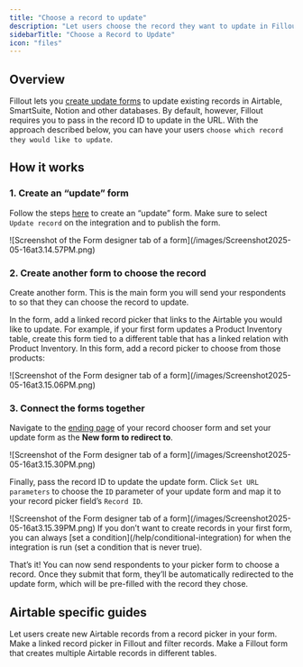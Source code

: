 ```yaml
---
title: "Choose a record to update"
description: "Let users choose the record they want to update in Fillout and update it with a custom form."
sidebarTitle: "Choose a Record to Update"
icon: "files"
---
```


## Overview

Fillout lets you [create update forms](/help/airtable-update-form) to update existing records in Airtable, SmartSuite, Notion and other databases. By default, however, Fillout requires you to pass in the record ID to update in the URL. With the approach described below, you can have your users `choose which record they would like to update`.

## How it works

### 1. Create an “update” form

Follow the steps [here](/help/airtable-update-form) to create an “update” form. Make sure to select `Update record` on the integration and to publish the form.

<Frame>
  ![Screenshot of the Form designer tab of a form](/images/Screenshot2025-05-16at3.14.57PM.png)
</Frame>

### 2. Create another form to choose the record

Create another form. This is the main form you will send your respondents to so that they can choose the record to update.

In the form, add a linked record picker that links to the Airtable you would like to update. For example, if your first form updates a Product Inventory table, create this form tied to a different table that has a linked relation with Product Inventory. In this form, add a record picker to choose from those products:

<Frame>
  ![Screenshot of the Form designer tab of a form](/images/Screenshot2025-05-16at3.15.06PM.png)
</Frame>

### 3. Connect the forms together

Navigate to the [ending page](/help/ending-page) of your record chooser form and set your update form as the **New form to redirect to**.

<Frame>
  ![Screenshot of the Form designer tab of a form](/images/Screenshot2025-05-16at3.15.30PM.png)
</Frame>

Finally, pass the record ID to update the update form. Click `Set URL parameters` to choose the `ID` parameter of your update form and map it to your record picker field’s `Record ID`.

<Frame>
  ![Screenshot of the Form designer tab of a form](/images/Screenshot2025-05-16at3.15.39PM.png)
</Frame>

<Tip>
  If you don’t want to create records in your first form, you can always [set a condition](/help/conditional-integration) for when the integration is run (set a condition that is never true).
</Tip>

That’s it\! You can now send respondents to your picker form to choose a record. Once they submit that form, they’ll be automatically redirected to the update form, which will be pre-filled with the record they chose.

## Airtable specific guides

<CardGroup cols={3}>
  <Card title="Create new linked records" icon="files-medical" iconType="regular" color="#FFC738" href="/help/create-new-linked-records">
    Let users create new Airtable records from a record picker in your form.
  </Card>
  <Card title="Select Airtable records in a dropdown" icon="square-caret-down" iconType="regular" color="#FFC738" href="/help/select-linked-airtable-records">
    Make a linked record picker in Fillout and filter records.
  </Card>
  <Card title="Create multiple records" icon="cabinet-filing" iconType="regular" color="#FFC738" href="/help/create-multiple-records-with-form">
    Make a Fillout form that creates multiple Airtable records in different tables.
  </Card>
</CardGroup>